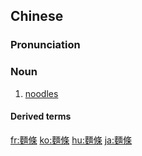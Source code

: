 {{also|面条}}
==Chinese==
{{zh-forms|s=面条|t2=麪條}}

===Pronunciation===
{{zh-pron
|m=miàntiáo,er=y
|c=min6 tiu4,min6 tiu4-2
|mn=mī-tiâu
|cat=n
}}

===Noun===
{{zh-noun}}

# [[noodles]]

====Derived terms====
{{zh-der|烤寬麵條|蕎麥麵條|意大利滷汁麵條|意大利麵條|義大利麵條|意大利式長麵條|義大利式長麵條}}

{{zh-cat|Pasta}}

[[fr:麵條]]
[[ko:麵條]]
[[hu:麵條]]
[[ja:麵條]]